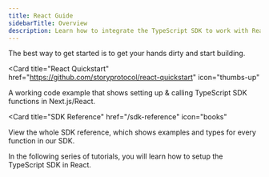 ```yaml
---
title: React Guide
sidebarTitle: Overview
description: Learn how to integrate the TypeScript SDK to work with React-based apps.
---
```


The best way to get started is to get your hands dirty and start building.

<CardGroup cols={2}>

<Card
  title="React Quickstart"
  href="https://github.com/storyprotocol/react-quickstart"
  icon="thumbs-up"
>
  A working code example that shows setting up & calling TypeScript SDK
  functions in Next.js/React.
</Card>

<Card
  title="SDK Reference"
  href="/sdk-reference"
  icon="books"
  
  
>
  View the whole SDK reference, which shows examples and types for every function in our SDK.
</Card>
  
</CardGroup>

In the following series of tutorials, you will learn how to setup the TypeScript SDK in React.
